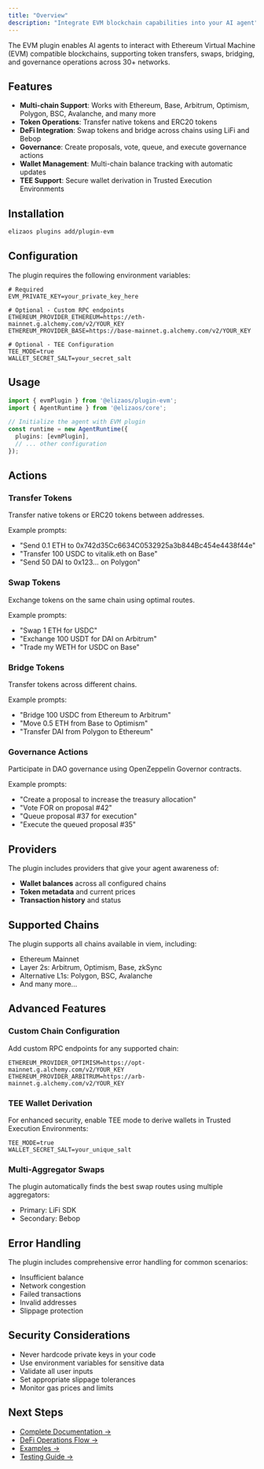 ```yaml
---
title: "Overview"
description: "Integrate EVM blockchain capabilities into your AI agent"
---
```


The EVM plugin enables AI agents to interact with Ethereum Virtual Machine (EVM) compatible blockchains, supporting token transfers, swaps, bridging, and governance operations across 30+ networks.

## Features

- **Multi-chain Support**: Works with Ethereum, Base, Arbitrum, Optimism, Polygon, BSC, Avalanche, and many more
- **Token Operations**: Transfer native tokens and ERC20 tokens
- **DeFi Integration**: Swap tokens and bridge across chains using LiFi and Bebop
- **Governance**: Create proposals, vote, queue, and execute governance actions
- **Wallet Management**: Multi-chain balance tracking with automatic updates
- **TEE Support**: Secure wallet derivation in Trusted Execution Environments

## Installation

```bash
elizaos plugins add/plugin-evm
```

## Configuration

The plugin requires the following environment variables:

```env
# Required
EVM_PRIVATE_KEY=your_private_key_here

# Optional - Custom RPC endpoints
ETHEREUM_PROVIDER_ETHEREUM=https://eth-mainnet.g.alchemy.com/v2/YOUR_KEY
ETHEREUM_PROVIDER_BASE=https://base-mainnet.g.alchemy.com/v2/YOUR_KEY

# Optional - TEE Configuration
TEE_MODE=true
WALLET_SECRET_SALT=your_secret_salt
```

## Usage

```typescript
import { evmPlugin } from '@elizaos/plugin-evm';
import { AgentRuntime } from '@elizaos/core';

// Initialize the agent with EVM plugin
const runtime = new AgentRuntime({
  plugins: [evmPlugin],
  // ... other configuration
});
```

## Actions

### Transfer Tokens
Transfer native tokens or ERC20 tokens between addresses.

Example prompts:
- "Send 0.1 ETH to 0x742d35Cc6634C0532925a3b844Bc454e4438f44e"
- "Transfer 100 USDC to vitalik.eth on Base"
- "Send 50 DAI to 0x123... on Polygon"

### Swap Tokens
Exchange tokens on the same chain using optimal routes.

Example prompts:
- "Swap 1 ETH for USDC"
- "Exchange 100 USDT for DAI on Arbitrum"
- "Trade my WETH for USDC on Base"

### Bridge Tokens
Transfer tokens across different chains.

Example prompts:
- "Bridge 100 USDC from Ethereum to Arbitrum"
- "Move 0.5 ETH from Base to Optimism"
- "Transfer DAI from Polygon to Ethereum"

### Governance Actions
Participate in DAO governance using OpenZeppelin Governor contracts.

Example prompts:
- "Create a proposal to increase the treasury allocation"
- "Vote FOR on proposal #42"
- "Queue proposal #37 for execution"
- "Execute the queued proposal #35"

## Providers

The plugin includes providers that give your agent awareness of:
- **Wallet balances** across all configured chains
- **Token metadata** and current prices
- **Transaction history** and status

## Supported Chains

The plugin supports all chains available in viem, including:
- Ethereum Mainnet
- Layer 2s: Arbitrum, Optimism, Base, zkSync
- Alternative L1s: Polygon, BSC, Avalanche
- And many more...

## Advanced Features

### Custom Chain Configuration
Add custom RPC endpoints for any supported chain:

```env
ETHEREUM_PROVIDER_OPTIMISM=https://opt-mainnet.g.alchemy.com/v2/YOUR_KEY
ETHEREUM_PROVIDER_ARBITRUM=https://arb-mainnet.g.alchemy.com/v2/YOUR_KEY
```

### TEE Wallet Derivation
For enhanced security, enable TEE mode to derive wallets in Trusted Execution Environments:

```env
TEE_MODE=true
WALLET_SECRET_SALT=your_unique_salt
```

### Multi-Aggregator Swaps
The plugin automatically finds the best swap routes using multiple aggregators:
- Primary: LiFi SDK
- Secondary: Bebop

## Error Handling

The plugin includes comprehensive error handling for common scenarios:
- Insufficient balance
- Network congestion
- Failed transactions
- Invalid addresses
- Slippage protection

## Security Considerations

- Never hardcode private keys in your code
- Use environment variables for sensitive data
- Validate all user inputs
- Set appropriate slippage tolerances
- Monitor gas prices and limits

## Next Steps

- [Complete Documentation →](./evm/complete-documentation)
- [DeFi Operations Flow →](./evm/defi-operations-flow)
- [Examples →](./evm/examples)
- [Testing Guide →](./evm/testing-guide)